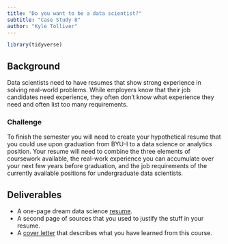 ```yaml
---
title: "Do you want to be a data scientist?"
subtitle: "Case Study 8"
author: "Kyle Tolliver"
---
```


```r
library(tidyverse)
```

## Background

Data scientists need to have resumes that show strong experience in solving real-world problems. While employers know that their job candidates need experience, they often don’t know what experience they need and often list too many requirements.

### Challenge

To finish the semester you will need to create your hypothetical resume that you could use upon graduation from BYU-I to a data science or analytics position. Your resume will need to combine the three elements of coursework available, the real-work experience you can accumulate over your next few years before graduation, and the job requirements of the currently available positions for undergraduate data scientists.

## Deliverables

* A one-page dream data science [resume](https://kctolli.github.io/site_libs/resume.html).
* A second page of sources that you used to justify the stuff in your resume.
* A [cover letter](./analysis/cs8.html) that describes what you have learned from this course.
